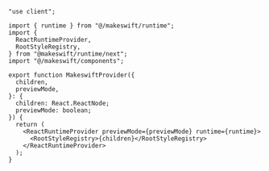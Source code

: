 ```tsx src/makeswift/provider.tsx
"use client";

import { runtime } from "@/makeswift/runtime";
import {
  ReactRuntimeProvider,
  RootStyleRegistry,
} from "@makeswift/runtime/next";
import "@/makeswift/components";

export function MakeswiftProvider({
  children,
  previewMode,
}: {
  children: React.ReactNode;
  previewMode: boolean;
}) {
  return (
    <ReactRuntimeProvider previewMode={previewMode} runtime={runtime}>
      <RootStyleRegistry>{children}</RootStyleRegistry>
    </ReactRuntimeProvider>
  );
}
```
